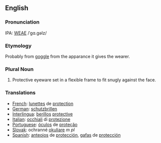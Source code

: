==English==

===Pronunciation===
IPA: [[WEAE]] /ˈgɑ.gəlz/

===Etymology===
Probably from [[goggle]] from the apparance it gives the wearer.

===Plural Noun===
# Protective eyeware set in a flexible frame to fit snugly against the face.
 
=== Translations === 
*[[French]]: [[lunettes]] de [[protection]]
*[[German]]: [[schutzbrillen]] 
*[[Interlingua]]: [[berillos]] [[protective]] 
*[[Italian]]: [[occhiali]] di [[protezione]] 
*[[Portuguese]]: [[óculos]] de [[proteção]] 
*[[Slovak]]: ochranné [[okuliare]] ''m pl''
*[[Spanish]]: [[anteojos]] de [[protección]], [[gafas]] de [[protección]]